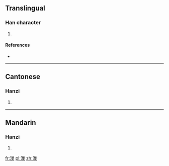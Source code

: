 ==Translingual==

===Han character===
{{Han char|rn=85|rad=水|as=11|sn=14|four=32194|canj=EVVD}}

# {{defn|Han|sort=水11}}

====References====
* {{Han ref|kx=0644.270|dkj=18107|dj=1053.040|hdz=31734.050|uh=6F05|ud=28421|bh=E2AE|bd=58030}}

----

==Cantonese==

===Hanzi===
{{yue-hanzi|jyut=caau4|y=chaau4}}

# {{defn|lang=yue|sort=水11}}

----

==Mandarin==

===Hanzi===
{{cmn-hanzi|pin=[[jiǎo]] ([[jiao3]])|wg=chiao<sup>3</sup>}}

# {{defn|lang=cmn|sort=水11}}

[[fr:漅]]
[[pl:漅]]
[[zh:漅]]